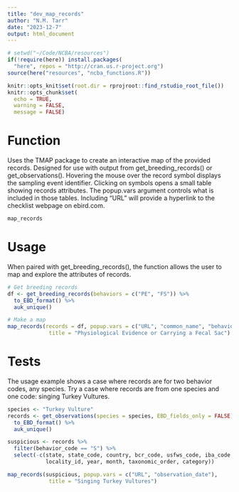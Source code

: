 ```yaml
---
title: "dev_map_records"
author: "N.M. Tarr"
date: "2023-12-7"
output: html_document
---
```


```r
# setwd("~/Code/NCBA/resources")
if(!require(here)) install.packages(
  "here", repos = "http://cran.us.r-project.org")
source(here("resources", "ncba_functions.R"))

knitr::opts_knit$set(root.dir = rprojroot::find_rstudio_root_file())
knitr::opts_chunk$set(
  echo = TRUE,
  warning = FALSE,
  message = FALSE)
```


# Function
Uses the TMAP package to create an interactive map of the provided records.  Designed for use with output from get_breeding_records() or get_observations().  Hovering the mouse over the record symbol displays the sampling event identifier.  Clicking on symbols opens a small table showing records attributes.  The popup.vars argument controls what is included in those tables.  Including "URL" will provide a hyperlink to the checklist webpage on ebird.com.
```r
map_records
```

# Usage
When paired with get_breeding_records(), the function allows the user to map and explore the attributes of records.
```r
# Get breeding records
df <- get_breeding_records(behaviors = c("PE", "FS")) %>%
  to_EBD_format() %>%
  auk_unique()

# Make a map
map_records(records = df, popup.vars = c("URL", "common_name", "behavior_code"), 
             title = "Physiological Evidence or Carrying a Fecal Sac")
```

# Tests
The usage example shows a case where records are for two behavior codes, any species.  Try a case where records are from one species and one code: singing Turkey Vultures.
```r
species <- "Turkey Vulture"
records <- get_observations(species = species, EBD_fields_only = FALSE) %>%
  to_EBD_format() %>%
  auk_unique()

suspicious <- records %>% 
  filter(behavior_code == "S") %>%
  select(-c(state, state_code, country, bcr_code, usfws_code, iba_code, 
            locality_id, year, month, taxonomic_order, category))

map_records(suspicious, popup.vars = c("URL", "observation_date"), 
             title = "Singing Turkey Vultures")
```